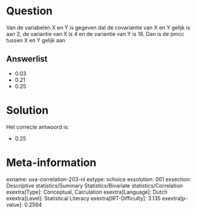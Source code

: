 Question
========

Van de variabelen X en Y is gegeven dat de covariantie van X en Y gelijk
is aan 2, de variantie van X is 4 en de variantie van Y is 16. Dan is de
pmcc tussen X en Y gelijk aan


Answerlist
----------

* 0.03
* 0.21
* 0.25

Solution
========

Het correcte antwoord is: 

* 0.25

Meta-information
================
exname: uva-correlation-203-nl
extype: schoice
exsolution: 001
exsection: Descriptive statistics/Summary Statistics/Bivariate statistics/Correlation
exextra[Type]: Conceptual, Calculation
exextra[Language]: Dutch
exextra[Level]: Statistical Literacy
exextra[IRT-Difficulty]: 3.135
exextra[p-value]: 0.2594
